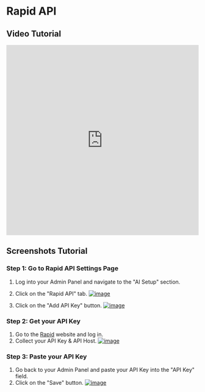 # Rapid API

## Video Tutorial
<div class="bg-img">
    <iframe width="100%" height="500" src="https://www.youtube.com/embed/quLFvRUwirk" title="Setup Rapid API key on InfinityAI - AI Content Writer Tools &amp; Image Generator (SaaS)" frameborder="0" allow="accelerometer; autoplay; clipboard-write; encrypted-media; gyroscope; picture-in-picture; web-share" allowfullscreen="true"></iframe>
</div>

## Screenshots Tutorial

### Step 1: Go to Rapid API Settings Page
1. Log into your Admin Panel and navigate to the "AI Setup" section.
2. Click on the "Rapid API" tab.
[![image](/images/admin/ai/rapid/1.png)](/images/admin/ai/rapid/1.png)

3. Click on the "Add API Key" button.
[![image](/images/admin/ai/rapid/2.png)](/images/admin/ai/rapid/2.png)

### Step 2: Get your API Key
1. Go to the [Rapid](https://rapidapi.com/restyler/api/article-extractor-and-summarizer) website and log in.
2. Collect your API Key & API Host.
[![image](/images/admin/ai/rapid/3.png)](/images/admin/ai/rapid/3.png)

### Step 3: Paste your API Key
1. Go back to your Admin Panel and paste your API Key into the "API Key" field.
2. Click on the "Save" button.
[![image](/images/admin/ai/rapid/4.png)](/images/admin/ai/rapid/4.png)